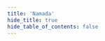 ```yaml
---
title: 'Namada'
hide_title: true
hide_table_of_contents: false
---
```



<ChainLayout>
  <ChainHero
    name="Namada"
    iconUrl="img/namada-icon.svg"
    bgColor="#feff00"
    scope="mainnet"
    chainId="namada.5f5de2dd1b88cba30586420"
    nodeVersion="v1.0.0"
    token="NAM"
    stakeUrl="https://namadillo.noders.services/staking/bonding/increment"
    restakeUrl=""
    websiteUrl="https://namada.net/"
    githubUrl="https://github.com/anoma/namada"
    xUrl="https://twitter.com/namada"
    discordUrl="https://discord.com/invite/namada"
  />

  <ProductLinks
    appUrl="https://namadahub.org"
    appImageUrl="img/products/namada-app.png"
    explorerUrl=""
    explorerImageUrl="img/products/namada-exp.png"
    faucetUrl=""
  />

  <ToolsGrid
    chainName="namada"
    scope="mainnet"
    showInstall={true}
    showUpgrade={false}
    showGenesis={false}
    showCli={true}
    showEndpoints={true}
    showStateSync={false}
    showSnapshot={false}
    showLivePeers={false}
    showSeed={false}
    showAddressBook={false}
    showExplorersList={true}
    showPublicEndpoints={false}
    showUsefulTools={true}
    showUpgradeWatcher={false}
  />

</ChainLayout>
